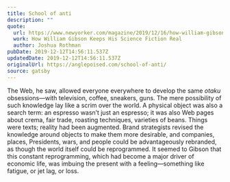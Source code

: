 ```yaml
---
title: School of anti
description: ""
quote:
  url: https://www.newyorker.com/magazine/2019/12/16/how-william-gibson-keeps-his-science-fiction-real
  work: How William Gibson Keeps His Science Fiction Real
  author: Joshua Rothman
pubDate: 2019-12-12T14:56:11.537Z
updatedDate: 2019-12-12T14:56:11.537Z
originalUrl: https://anglepoised.com/school-of-anti/
source: gatsby
---
```


The Web, he saw, allowed everyone everywhere to develop the same _otaku_ obsessions—with television, coffee, sneakers, guns. The mere possibility of such knowledge lay like a scrim over the world. A physical object was also a search term: an espresso wasn’t just an espresso; it was also Web pages about crema, fair trade, roasting techniques, varieties of beans. Things were texts; reality had been augmented. Brand strategists revised the knowledge around objects to make them more desirable, and companies, places, Presidents, wars, and people could be advantageously rebranded, as though the world itself could be reprogrammed. It seemed to Gibson that this constant reprogramming, which had become a major driver of economic life, was imbuing the present with a feeling—something like fatigue, or jet lag, or loss.

